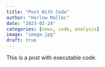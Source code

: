 ```yaml
---
title: "Post With Code"
author: "Harlow Malloc"
date: "2023-02-24"
categories: [news, code, analysis]
image: "image.jpg"
draft: true
---
```


This is a post with executable code.
